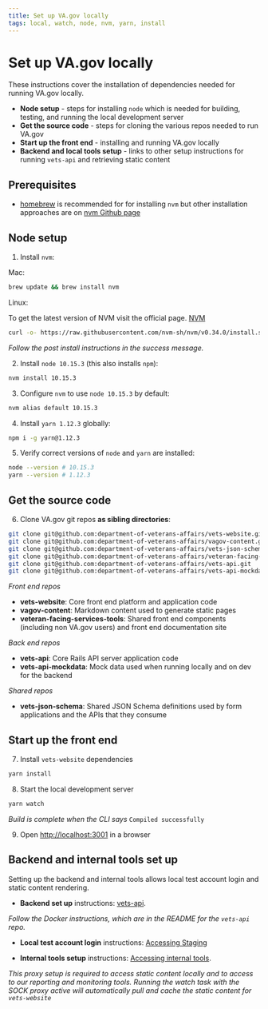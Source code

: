 ```yaml
---
title: Set up VA.gov locally
tags: local, watch, node, nvm, yarn, install
---
```


# Set up VA.gov locally
These instructions cover the installation of dependencies needed for running VA.gov locally.
- **Node setup** - steps for installing `node` which is needed for building, testing, and running the local development server
- **Get the source code** - steps for cloning the various repos needed to run VA.gov
- **Start up the front end** - installing and running VA.gov locally
- **Backend and local tools setup** - links to other setup instructions for running `vets-api` and retrieving static content

## Prerequisites
- [homebrew](http://brew.sh/) is recommended for for installing `nvm` but other installation approaches are on [nvm Github page](https://github.com/creationix/nvm#installation-and-update)

## Node setup

1. Install `nvm`:

Mac:

```bash
brew update && brew install nvm
```

Linux:

To get the latest version of NVM visit the official page. [NVM](https://github.com/nvm-sh/nvm)

```bash
curl -o- https://raw.githubusercontent.com/nvm-sh/nvm/v0.34.0/install.sh | bash
```

_Follow the post install instructions in the success message._

2. Install `node 10.15.3` (this also installs `npm`):

```bash
nvm install 10.15.3
```

3. Configure `nvm` to use `node 10.15.3` by default:

```bash
nvm alias default 10.15.3
```

4. Install `yarn 1.12.3` globally:

```bash
npm i -g yarn@1.12.3
```

5. Verify correct versions of `node` and `yarn` are installed:

```bash
node --version # 10.15.3
yarn --version # 1.12.3
```

## Get the source code

6. Clone VA.gov git repos **as sibling directories**:

```bash
git clone git@github.com:department-of-veterans-affairs/vets-website.git
git clone git@github.com:department-of-veterans-affairs/vagov-content.git
git clone git@github.com:department-of-veterans-affairs/vets-json-schema.git
git clone git@github.com:department-of-veterans-affairs/veteran-facing-services-tools.git
git clone git@github.com:department-of-veterans-affairs/vets-api.git
git clone git@github.com:department-of-veterans-affairs/vets-api-mockdata.git
```

*Front end repos*
- **vets-website**: Core front end platform and application code
- **vagov-content**: Markdown content used to generate static pages
- **veteran-facing-services-tools**: Shared front end components (including non VA.gov users) and front end documentation site

*Back end repos*
- **vets-api**: Core Rails API server application code
- **vets-api-mockdata**: Mock data used when running locally and on dev for the backend

*Shared repos*
- **vets-json-schema**: Shared JSON Schema definitions used by form applications and the APIs that they consume

## Start up the front end

7. Install `vets-website` dependencies
```bash
yarn install
```

8. Start the local development server
```bash
yarn watch
```

*Build is complete when the CLI says* `Compiled successfully`

9. Open [http://localhost:3001](http://localhost:3001) in a browser

## Backend and internal tools set up

Setting up the backend and internal tools allows local test account login and static content rendering.

- **Backend set up** instructions: [vets-api](https://github.com/department-of-veterans-affairs/vets-api).

*Follow the Docker instructions, which are in the README for the `vets-api` repo.*

- **Local test account login** instructions: [Accessing Staging](https://github.com/department-of-veterans-affairs/vets.gov-team/blob/master/Administrative/Accessing-Staging.md)


- **Internal tools setup** instructions: [Accessing internal tools](internal-tools).

*This proxy setup is required to access static content locally and to access to our reporting and monitoring tools. Running the watch task with the SOCK proxy active will automatically pull and cache the static content for `vets-website`*
